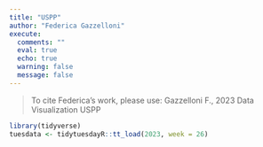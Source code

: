 ```yaml
---
title: "USPP"
author: "Federica Gazzelloni"
execute:  
  comments: ""
  eval: true
  echo: true
  warning: false
  message: false
---
```


> To cite Federica's work, please use: Gazzelloni F., 2023 Data Visualization USPP


```r
library(tidyverse)
tuesdata <- tidytuesdayR::tt_load(2023, week = 26)
```
